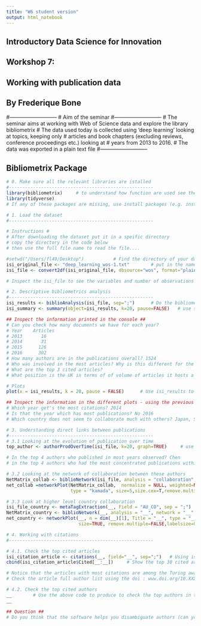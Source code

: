 ---
title: "W6 student version"
output: html_notebook
---
##############################################
## Introductory Data Science for Innovation ##
##              Workshop 7:                 ##
##     Working with publication data        ##
##           By Frederique Bone             ##
##############################################

#---------------------------
# Aim of the seminar
#---------------------------
# The seminar aims at working with Web of Science data and explore the library bibliometrix
# The data used today is collected using 'deep learning' looking at topics, keeping only
# articles and book chapters (excluding reviews, conference proceedings etc.) looking at
# years from 2013 to 2016.
# The data was exported in a plain text file
#---------------------------

############################
##  Bibliometrix Package  ##
############################
```{r}
# 0. Make sure all the relevant libraries are istalled
#------------------------------------------------------
library(bibliometrix)     # to understand how function are used see the manual at https://cran.r-project.org/web/packages/bibliometrix/bibliometrix.pdf
library(tidyverse)
# If any of these packages are missing, use install packages (e.g. install.packages("bibliometrix"))
```

```{r}
# 1. Load the dataset
#------------------------------------------------------

# Instructions #
# After downloading the dataset put it in a speific directory
# copy the directory in the code below 
# then use the full file name to read the file....

#setwd("/Users/fl49/Desktop")           # Find the directory of your dataset
isi_original_file <- "deep_learning_wos-1.txt"        # put in the name of the file you would like to read, don't forget to put the full extention name (e.g. '.txt')
isi_file <- convert2df(isi_original_file, dbsource="wos", format="plaintext")    # Convert the directory of the dataset, use either the manual above or the help function (e.g. ?convert2df) to find the possible 

# Inspect the isi_file to see the variables and number of observations

```

```{r}
# 2. Descriptive bibliometrics analysis
#------------------------------------------------------
isi_results <- biblioAnalysis(isi_file, sep=";")      # Do the bibliometric analysis on the converted file, using ';' as a separator
isi_summary <- summary(object=isi_results, k=20, pause=FALSE)   # use summary on the results file for the first 20 (using k=20) of each type of analysis

## Inspect the information printed in the console ##
# Can you check how many documents we have for each year?
# Year    Articles
# 2013       16
# 2014       31
# 2015      126
# 2016      302
# How many authors are in the publications overall? 1524
# Who was involved in the most articles? Why is this different for the Articles Fractionalized?
# What are the top 3 cited articles?
# What position is the UK in terms of of volume of articles it hosts a corresponding author from. UK

# Plots
plot(x = isi_results, k = 20, pause = FALSE)      # Use isi_results to create plots using the top 20 elements again

## Inspect the information in the different plots - using the previous arrow ##
# Which year get's the most citations? 2014
# Is that the year which has most publications? No 2016
# Which country does not seem to collaborate much with others? Japan, Spain, Greece
```
```{r}
# 3. Understanding direct links between publications
#------------------------------------------------------
# 3.1 Looking at the evolution of publication over time
top_author <- authorProdOverTime(isi_file, k=20, graph=TRUE)     # use isi_file to look at authors production over time on the top 20 authors, setting graph to TRUE

# In the top 4 authors who published in most years observed? Chen
# in the top 4 authors who had the most concentrated publications within a single year? and who was it? Bengio, Furui

# 3.2 Looking at the network of collaboration between these authors
NetMatrix_collab <- biblioNetwork(isi_file, analysis = "collaboration", network = "authors", sep = ";")         # Build the collaboration network from isi file, find the right arguments for the type of analysis using the helpfile, it should show the network of authors. 
net_collab =networkPlot(NetMatrix_collab,  normalize = NULL, weighted=NULL, n = 375, Title = "Network of collaboration",         # Build the network plot on about 1/4 of the total number of authors, and use an appropriate title for the graph
                        type = "kamada", size=5,size.cex=T,remove.multiple=TRUE,labelsize=0.5,label.n=50,label.cex=T)

# 3.3 Look at higher level country collaboration
isi_file_country <- metaTagExtraction(__, Field = "AU_CO", sep = ";")    # extract the country name from the original file (e.g. isi_file)
NetMatrix_country <- biblioNetwork(__, analysis = "__", network = "__", sep = ";")  # use the appropriate file to do the analysis on, the appropriate analyssis and the netowrk argument. 
net_country <- networkPlot(__, n = dim(__)[1], Title = "__", type = "__",      # Build the netowrk using the appropriate file, define a descriptive title and the layout type should be circle
                           size=TRUE, remove.multiple=FALSE,labelsize=0.7,cluster="none")
```

```{r}
# 4. Working with citations
#------------------------------------------------------

# 4.1. Check the top cited articles
isi_citation_article <- citations(__, field="__", sep=";")   # Using isi_file, use the correct field, by looking at the helpfile
cbind(isi_citation_article$Cited[__:__])     # Show the top 30 cited articles

# Notice that the articles with most citations are among the Turing award 2019 apart from one, which one?
# Check the article full author list using the doi : www.doi.org/10.XXXX/XXXXXX

# 4.2. Check the top cited authors
__        # Use the above code to produce to check the top authors in the cited
__

## Question ##
# Do you think that the software helps you disambiguate authors (can you see similar author names)?
```









